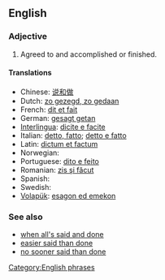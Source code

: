 ==English==

===Adjective===
{{infl|en|adjective|head=[[said]] and [[done]]}}

# {{idiomatic}} Agreed to and accomplished or finished.
{{rfex}}

====Translations====
* Chinese: [[说和做]]
* Dutch: [[zo gezegd, zo gedaan]]
* French: [[dit et fait]]
* German: [[gesagt getan]]
* [[Interlingua]]: [[dicite e facite]]
* Italian: [[detto, fatto]]; [[detto e fatto]]
* Latin: [[dictum et factum]]
* Norwegian: {{t|no|sagt og gjort}}
* Portuguese: [[dito e feito]]
* Romanian: [[zis şi făcut]]
* Spanish: {{t-|es|dicho y hecho}}
* Swedish: {{t|sv|sagt och gjort}}
* [[Volapük]]: [[esagon ed emekon]]

===See also===
* [[when all's said and done]]
* [[easier said than done]]
* [[no sooner said than done]]

[[Category:English phrases]]
